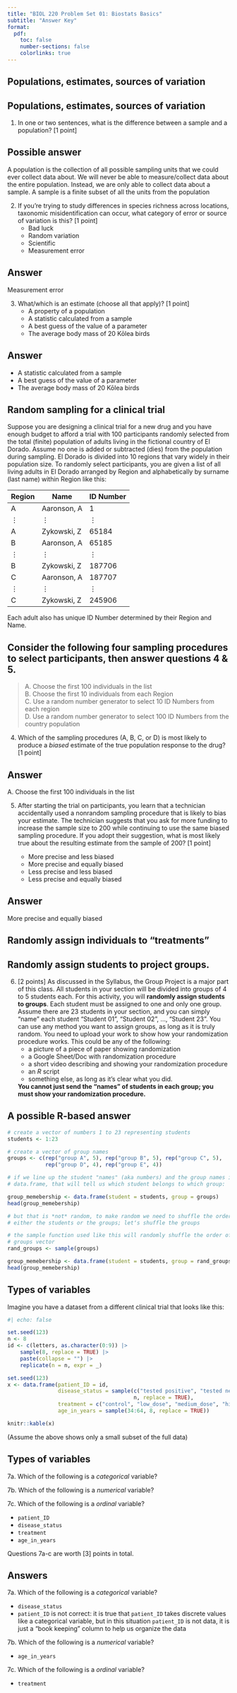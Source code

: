 ```yaml
---
title: "BIOL 220 Problem Set 01: Biostats Basics"
subtitle: "Answer Key"
format:
  pdf:
    toc: false
    number-sections: false
    colorlinks: true
---
```



## Populations, estimates, sources of variation {.unnumbered}

::: {.callout-tip}
## Populations, estimates, sources of variation

1. In one or two sentences, what is the difference between a sample and a population? [1 point]

:::: {.callout-note appearance="simple"}

## Possible answer

A population is the collection of all possible sampling units that we could ever collect data about. We will never be able to measure/collect data about the entire population. Instead, we are only able to collect data about a sample. A sample is a finite subset of all the units from the population

::::

2. If you're trying to study differences in species richness across locations, taxonomic misidentification can occur, what category of error or source of variation is this? [1 point]
    - Bad luck
    - Random variation
    - Scientific 
    - Measurement error

:::: {.callout-note appearance="simple"}

## Answer

Measurement error

::::

3. What/which is an estimate (choose all that apply)? [1 point]
    - A property of a population
    - A statistic calculated from a sample
    - A best guess of the value of a parameter
    - The average body mass of 20 Kōlea birds

:::: {.callout-note appearance="simple"}

## Answer

- A statistic calculated from a sample
- A best guess of the value of a parameter
- The average body mass of 20 Kōlea birds

::::

:::

## Random sampling for a clinical trial {.unnumbered}

Suppose you are designing a clinical trial for a new drug and you have enough budget to afford a trial with 100 participants randomly selected from the total (finite) population of adults living in the fictional country of El Dorado. Assume no one is added or subtracted (dies) from the population during sampling. El Dorado is divided into 10 regions that vary widely in their population size. To randomly select participants, you are given a list of all living adults in El Dorado arranged by Region and alphabetically by surname (last name) within Region like this:

 Region | Name        | ID Number |
--------|-------------|-----------|
 A      | Aaronson, A | 1         |
 $\vdots$ | $\vdots$  | $\vdots$  |
 A      | Zykowski, Z | 65184     |
 B      | Aaronson, A | 65185     |
 $\vdots$ | $\vdots$  | $\vdots$  |
 B      | Zykowski, Z | 187706    |
 C      | Aaronson, A | 187707    |
 $\vdots$ | $\vdots$  | $\vdots$  |
 C      | Zykowski, Z | 245906    |

Each adult also has unique ID Number determined by their Region and Name.

::: {.callout-tip}
## Consider the following four sampling procedures to select participants, then answer questions 4 & 5.

> A. Choose the first 100 individuals in the list </br>
> B. Choose the first 10 individuals from each Region </br>
> C. Use a random number generator to select 10 ID Numbers from each region </br>
> D. Use a random number generator to select 100 ID Numbers from the country population


4. Which of the sampling procedures (A, B, C, or D) is most likely to produce a *biased* estimate of the true population response to the drug? [1 point]

:::: {.callout-note appearance="simple"}

## Answer

A. Choose the first 100 individuals in the list

::::


5. After starting the trial on participants, you learn that a technician accidentally used a nonrandom sampling procedure that is likely to bias your estimate. The technician suggests that you ask for more funding to increase the sample size to 200 while continuing to use the same biased sampling procedure. If you adopt their suggestion, what is most likely true about the resulting estimate from the sample of 200? [1 point]

    - More precise and less biased
    - More precise and equally biased
    - Less precise and less biased
    - Less precise and equally biased

:::: {.callout-note appearance="simple"}

## Answer

More precise and equally biased

::::


:::

## Randomly assign individuals to "treatments" {.unnumbered}

::: {.callout-tip}
## Randomly assign students to project groups.

6. [2 points] As discussed in the Syllabus, the Group Project is a major part of this class. All students in your section will be divided into groups of 4 to 5 students each. For this activity, you will **randomly assign students to groups**. Each student must be assigned to one and only one group. Assume there are 23 students in your section, and you can simply "name" each student "Student 01", "Student 02", ..., "Student 23". You can use any method you want to assign groups, as long as it is truly random. You need to upload your work to show how your randomization procedure works. This could be any of the following: 
    * a picture of a piece of paper showing randomization
    * a Google Sheet/Doc with randomization procedure
    * a short video describing and showing your randomization procedure
    * an *R* script
    * something else, as long as it's clear what you did. 

    **You cannot just send the "names" of students in each group; you must show your randomization procedure.**


:::: {.callout-note appearance="simple"}

## A possible R-based answer

\small

```r
# create a vector of numbers 1 to 23 representing students
students <- 1:23

# create a vector of group names 
groups <- c(rep("group A", 5), rep("group B", 5), rep("group C", 5), 
            rep("group D", 4), rep("group E", 4))

# if we line up the student "names" (aka numbers) and the group names in a 
# data.frame, that will tell us which student belongs to which group:

group_memebership <- data.frame(student = students, group = groups)
head(group_memebership)

# but that is *not* random, to make random we need to shuffle the order of
# either the students or the groups; letʻs shuffle the groups

# the sample function used like this will randomly shuffle the order of the
# groups vector
rand_groups <- sample(groups)

group_memebership <- data.frame(student = students, group = rand_groups)
head(group_memebership)

```

::::


:::

## Types of variables {.unnumbered}

Imagine you have a dataset from a different clinical trial that looks like this: 

```r
#| echo: false

set.seed(123)
n <- 8
id <- c(letters, as.character(0:9)) |> 
    sample(8, replace = TRUE) |> 
    paste(collapse = "") |> 
    replicate(n = n, expr = _)

set.seed(123)
x <- data.frame(patient_ID = id, 
                disease_status = sample(c("tested positive", "tested negative"), 
                                        n, replace = TRUE),
                treatment = c("control", "low_dose", "medium_dose", "high_dose"), 
                age_in_years = sample(34:64, 8, replace = TRUE))

knitr::kable(x)
```

(Assume the above shows only a small subset of the full data)



::: {.callout-tip}
## Types of variables



7a. Which of the following is a *categorical* variable?

7b. Which of the following is a *numerical* variable?

7c. Which of the following is a *ordinal* variable?

- `patient_ID`
- `disease_status`
- `treatment`
- `age_in_years`


Questions 7a-c are worth [3] points in total.


:::: {.callout-note appearance="simple"}

## Answers

7a. Which of the following is a *categorical* variable?

- `disease_status`
- `patient_ID` is not correct: it is true that `patient_ID` takes discrete values like a categorical variable, but in this situation `patient_ID` is not data, it is just a "book keeping" column to help us organize the data

7b. Which of the following is a *numerical* variable?

- `age_in_years`


7c. Which of the following is a *ordinal* variable?

- `treatment`

::::

:::

